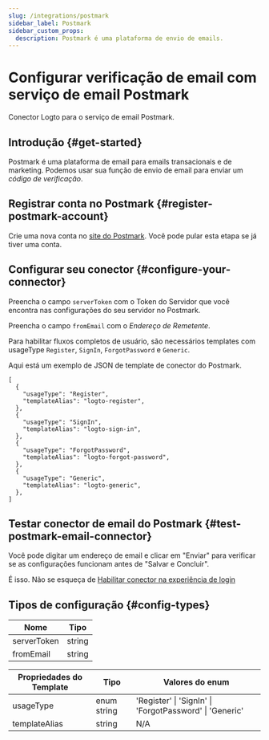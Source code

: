 ```yaml
---
slug: /integrations/postmark
sidebar_label: Postmark
sidebar_custom_props:
  description: Postmark é uma plataforma de envio de emails.
---
```



# Configurar verificação de email com serviço de email Postmark

Conector Logto para o serviço de email Postmark.

<GuideTip />

## Introdução \{#get-started}

Postmark é uma plataforma de email para emails transacionais e de marketing. Podemos usar sua função de envio de email para enviar um _código de verificação_.

## Registrar conta no Postmark \{#register-postmark-account}

Crie uma nova conta no [site do Postmark](https://postmark.com/). Você pode pular esta etapa se já tiver uma conta.

## Configurar seu conector \{#configure-your-connector}

Preencha o campo `serverToken` com o Token do Servidor que você encontra nas configurações do seu servidor no Postmark.

Preencha o campo `fromEmail` com o _Endereço de Remetente_.

Para habilitar fluxos completos de usuário, são necessários templates com usageType `Register`, `SignIn`, `ForgotPassword` e `Generic`.

Aqui está um exemplo de JSON de template de conector do Postmark.

```jsonc
[
  {
    "usageType": "Register",
    "templateAlias": "logto-register",
  },
  {
    "usageType": "SignIn",
    "templateAlias": "logto-sign-in",
  },
  {
    "usageType": "ForgotPassword",
    "templateAlias": "logto-forgot-password",
  },
  {
    "usageType": "Generic",
    "templateAlias": "logto-generic",
  },
]
```

## Testar conector de email do Postmark \{#test-postmark-email-connector}

Você pode digitar um endereço de email e clicar em "Enviar" para verificar se as configurações funcionam antes de "Salvar e Concluir".

É isso. Não se esqueça de [Habilitar conector na experiência de login](/connectors/email-connectors/#enable-email-sign-up-or-sign-in)

## Tipos de configuração \{#config-types}

| Nome        | Tipo   |
| ----------- | ------ |
| serverToken | string |
| fromEmail   | string |

| Propriedades do Template | Tipo        | Valores do enum                                         |
| ------------------------ | ----------- | ------------------------------------------------------- |
| usageType                | enum string | 'Register' \| 'SignIn' \| 'ForgotPassword' \| 'Generic' |
| templateAlias            | string      | N/A                                                     |
